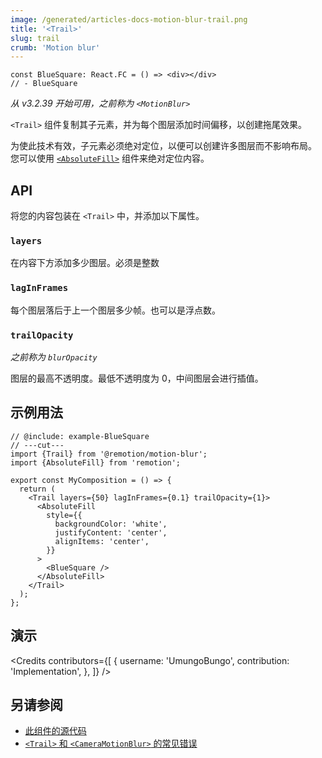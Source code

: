 ```yaml
---
image: /generated/articles-docs-motion-blur-trail.png
title: '<Trail>'
slug: trail
crumb: 'Motion blur'
---
```



```twoslash include example
const BlueSquare: React.FC = () => <div></div>
// - BlueSquare
```

_从 v3.2.39 开始可用，之前称为 `<MotionBlur>`_

`<Trail>` 组件复制其子元素，并为每个图层添加时间偏移，以创建拖尾效果。

为使此技术有效，子元素必须绝对定位，以便可以创建许多图层而不影响布局。  
您可以使用 [`<AbsoluteFill>`](/docs/absolute-fill) 组件来绝对定位内容。

## API

将您的内容包装在 `<Trail>` 中，并添加以下属性。

### `layers`

在内容下方添加多少图层。必须是整数

### `lagInFrames`

每个图层落后于上一个图层多少帧。也可以是浮点数。

### `trailOpacity`

_之前称为 `blurOpacity`_

图层的最高不透明度。最低不透明度为 0，中间图层会进行插值。

## 示例用法

```tsx twoslash
// @include: example-BlueSquare
// ---cut---
import {Trail} from '@remotion/motion-blur';
import {AbsoluteFill} from 'remotion';

export const MyComposition = () => {
  return (
    <Trail layers={50} lagInFrames={0.1} trailOpacity={1}>
      <AbsoluteFill
        style={{
          backgroundColor: 'white',
          justifyContent: 'center',
          alignItems: 'center',
        }}
      >
        <BlueSquare />
      </AbsoluteFill>
    </Trail>
  );
};
```

## 演示

<TrailExample />

<Credits
  contributors={[
    {
      username: 'UmungoBungo',
      contribution: 'Implementation',
    },
  ]}
/>

## 另请参阅

- [此组件的源代码](https://github.com/remotion-dev/remotion/blob/main/packages/motion-blur/src/Trail.tsx)
- [`<Trail>` 和 `<CameraMotionBlur>` 的常见错误](/docs/motion-blur/common-mistake)

